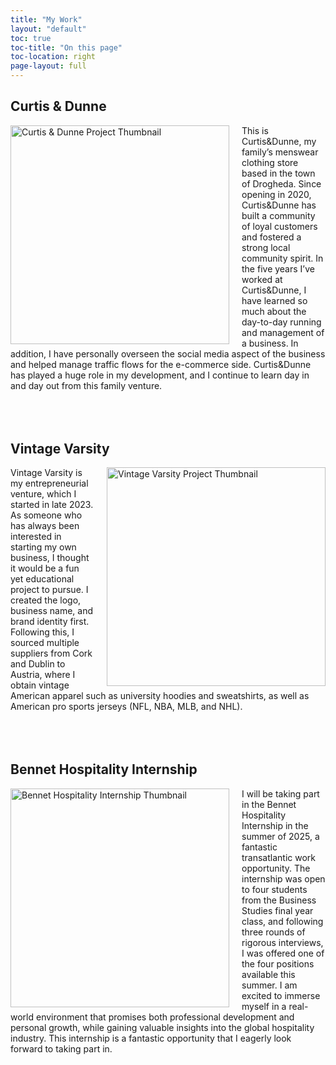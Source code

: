 ```yaml
---
title: "My Work"
layout: "default"
toc: true
toc-title: "On this page"
toc-location: right
page-layout: full
---
```


## Curtis & Dunne

<a href="https://curtisanddunne.com" target="_blank">
  <img
    src="images/candd.png"
    alt="Curtis & Dunne Project Thumbnail"
    style="float: left; margin-right: 20px; width: 350px; transition: transform 0.3s ease;"
    onmouseover="this.style.transform='translateY(-10px)';"
    onmouseout="this.style.transform='translateY(0)';"
  />
</a>

<p>
  This is Curtis&Dunne, my family’s menswear clothing store based in the town of Drogheda. Since opening in 2020, Curtis&Dunne has built a community of loyal customers and fostered a strong local community spirit. In the five years I’ve worked at Curtis&Dunne, I have learned so much about the day-to-day running and management of a business. In addition, I have personally overseen the social media aspect of the business and helped manage traffic flows for the e-commerce side. Curtis&Dunne has played a huge role in my development, and I continue to learn day in and day out from this family venture.  
<p>

<div style="clear: both; margin-top: 80px;"></div>

## Vintage Varsity

<a href="https://www.depop.com/varsity_vintage_/?brandIds=20222&productId=541133280" target="_blank">
  <img
    src="images/varsity-vintage.png"
    alt="Vintage Varsity Project Thumbnail"
    style="float: right; margin-left: 20px; width: 350px; transition: transform 0.3s ease;"
    onmouseover="this.style.transform='translateY(-10px)';"
    onmouseout="this.style.transform='translateY(0)';"
  />
</a>

<p>
  Vintage Varsity is my entrepreneurial venture, which I started in late 2023. As someone who has always been interested in starting my own business, I thought it would be a fun yet educational project to pursue. I created the logo, business name, and brand identity first. Following this, I sourced multiple suppliers from Cork and Dublin to Austria, where I obtain vintage American apparel such as university hoodies and sweatshirts, as well as American pro sports jerseys (NFL, NBA, MLB, and NHL).
</p>

<div style="clear: both; margin-top: 80px;"></div>

## Bennet Hospitality Internship

<a href="https://www.dcu.ie/bennett_internship" target="_blank">
  <img 
    src="images/bennett_hospitality.png" 
    alt="Bennet Hospitality Internship Thumbnail"
    style="float: left; margin-right: 20px; width: 350px; transition: transform 0.3s ease;"
    onmouseover="this.style.transform='translateY(-10px)';"
    onmouseout="this.style.transform='translateY(0)';"
  />
</a>

<p>
I will be taking part in the Bennet Hospitality Internship in the summer of 2025, a fantastic transatlantic work opportunity. The internship was open to four students from the Business Studies final year class, and following three rounds of rigorous interviews, I was offered one of the four positions available this summer. I am excited to immerse myself in a real-world environment that promises both professional development and personal growth, while gaining valuable insights into the global hospitality industry. This internship is a fantastic opportunity that I eagerly look forward to taking part in.
</p>

<div style="clear: both; margin-top: 80px;"></div>